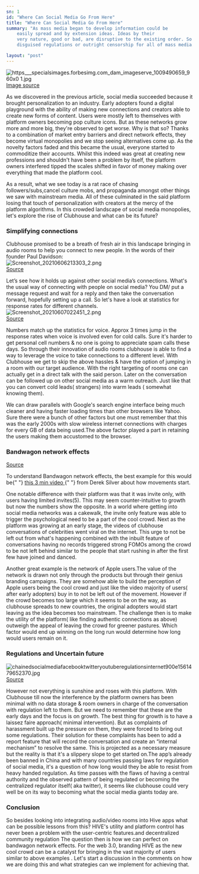 ```yaml
---
sn: 1
id: "Where Can Social Media Go From Here"
title: "Where Can Social Media Go From Here"
summary: "As mass media began to develop information could be
    easily spread and by extension ideas. Ideas by their
    very nature, good or bad, are disruptive to the existing order. So governing entities have chosen to regulate the flow of the same to keep their power intact. This was implemented either through carefully
    disguised regulations or outright censorship for all of mass media."

layout: "post"
---
```


<p>
    <img
        src="https://images.hive.blog/DQmdk6EsnusCwA8nEa7A6SZqaCp4ozVb48N6dcJq9trZkoX/https___specials-images.forbesimg.com_dam_imageserve_1009490659_960x0%20(1).jpg"
        alt="https___specialsimages.forbesimg.com_dam_imageserve_1009490659_960x0 1.jpg"
    />
    <br />
    <a
        href="https://thumbor.forbes.com/thumbor/960x0/https%3A%2F%2Fspecials-images.forbesimg.com%2Fdam%2Fimageserve%2F1009490659%2F960x0.jpg%3Ffit%3Dscale"
        target="_blank"
        rel="nofollow noopener"
        title="This link will take you away from the app"
    >
        Image source
    </a>
</p>
<p>
    As we discovered in the previous article, social media succeeded because it
    brought personalization to an industry. Early adopters found a digital
    playground with the ability of making new connections and creators able to
    create new forms of content. Users were mostly left to themselves with
    platform owners becoming pop culture icons. But as these networks grow more
    and more big, they're observed to get worse. Why is that so? Thanks to a
    combination of market entry barriers and direct network effects, they become
    virtual monopolies and we stop seeing alternatives come up. As the novelty
    factors faded and this became the usual, everyone started to commoditize
    their accounts. Whilst this indeed was great at creating new professions and
    shouldn't have been a problem by itself, the platform owners interfered
    tipped the scales shifted in favor of money making over everything that made
    the platform cool.
</p>

<p>
    As a result, what we see today is a rat race of chasing
    followers/subs,cancel culture mobs, and propaganda amongst other things we
    saw with mainstream media. All of these culminated in the said platform
    losing that touch of personalization with creators at the mercy of the
    platform algorithms. In this crowded landscape of social media monopolies,
    let's explore the rise of Clubhouse and what can be its future?
</p>

<h3>Simplifying connections</h3>

<p>
    Clubhouse promised to be a breath of fresh air in this landscape bringing in
    audio rooms to help you connect to new people. In the words of their founder
    Paul Davidson:
    <br />
    <img
        src="https://images.hive.blog/DQmRZQx5CiDBFsBcc1JGLGzqAzKscGcKSrjsbneLNhAXbqp/Screenshot_20210606-213303_2.png"
        alt="Screenshot_20210606213303_2.png"
    />
    <br />
    <a
        href="https://www.financialexpress.com/industry/technology/exclusive-clubhouse-is-not-about-likes-and-follows-but-authentic-connections-co-founder-and-ceo-paul-davison/2264833/"
        target="_blank"
        rel="nofollow noopener"
        title="This link will take you away from the app"
    >
        Source
    </a>
</p>

<p>
    Let’s see how it holds up against other social media’s connections. What's
    the usual way of connecting with people on social media? You DM/ put a
    message request and wait for a reply and then take the conversation forward,
    hopefully setting up a call. So let's have a look at statistics for response
    rates for different channels.
    <br />
    <img
        src="https://images.hive.blog/DQmS52bh6YPwVTSs8hmuGAwSWxTmjmCCM7AdwsbyYovLs6T/Screenshot_20210607-022451_2.png"
        alt="Screenshot_20210607022451_2.png"
    />
    <br />
    <a
        href="https://www.approvedindex.co.uk/direct-marketing/direct-mail-response-rates"
        target="_blank"
        rel="nofollow noopener"
        title="This link will take you away from the app"
    >
        Source
    </a>
</p>

<p>
    Numbers match up the statistics for voice. Approx 3 times jump in the
    response rates when voice is involved even for cold calls. Sure it's harder
    to get personal cell numbers &amp; no one is going to appreciate spam calls
    these days. So through their innovation of audio rooms clubhouse is able to
    find a way to leverage the voice to take connections to a different level.
    With Clubhouse we get to skip the above hassles &amp; have the option of
    jumping in a room with our target audience. With the right targeting of
    rooms one can actually get in a direct talk with the said person. Later on
    the conversation can be followed up on other social media as a warm
    outreach. Just like that you can convert cold leads( strangers) into warm
    leads ( somewhat knowing them).
</p>

<p>
    We can draw parallels with Google's search engine interface being much
    cleaner and having faster loading times than other browsers like Yahoo. Sure
    there were a bunch of other factors but one must remember that this was the
    early 2000s with slow wireless internet connections with charges for every
    GB of data being used.The above factor played a part in retaining the users
    making them accustomed to the browser.
</p>

<h3>Bandwagon network effects</h3>
<p>
    <a
        href="https://www.nfx.com/post/network-effects-manual/"
        target="_blank"
        rel="nofollow noopener"
        title="This link will take you away from the app"
    >
        Source
    </a>
</p>

<p>
    To understand Bandwagon network effects, the best example for this would be{" "}
    <a
        href="https://youtu.be/fW8amMCVAJQ"
        target="_blank"
        rel="nofollow noopener"
        title="This link will take you away from the app"
    >
        this 3 min video
    </a>{" "}
    from Derek Silver about how movements start.
</p>

<p>
    One notable difference with their platform was that it was invite only, with
    users having limited invites(5). This may seem counter-intuitive to growth
    but now the numbers show the opposite. In a world where getting into social
    media networks was a cakewalk, the invite only feature was able to trigger
    the psychological need to be a part of the cool crowd. Next as the platform
    was growing at an early stage, the videos of clubhouse conversations of
    celebrities went viral on the internet. This urge to not be left out from
    what's happening combined with the inbuilt feature of conversations having
    no records triggered strong FOMOs among the crowd to be not left behind
    similar to the people that start rushing in after the first few have joined
    and danced.
</p>

<p>
    Another great example is the network of Apple users.The value of the network
    is drawn not only through the products but through their genius branding
    campaigns. They are somehow able to build the perception of Apple users
    being the cool crowd and just like the video majority of users( after early
    adopters) buy in to not be left out of the movement. However if the crowd
    becomes too large which it seems to be on the way, as clubhouse spreads to
    new countries, the original adopters would start leaving as the idea becomes
    too mainstream. The challenge then is to make the utility of the platform(
    like finding authentic connections as above) outweigh the appeal of leaving
    the crowd for greener pastures. Which factor would end up winning on the
    long run would determine how long would users remain on it.
</p>

<h3>Regulations and Uncertain future</h3>
<p>
    <img
        src="https://images.hive.blog/DQmfFEWPn3dWU4P8bSPr1ivs6JtBckBN4SYuYYsFT9GCQtv/chained-social-media-facebook-twitter-youtube-regulations-internet-900-e1561479652370.jpg"
        alt="chainedsocialmediafacebooktwitteryoutuberegulationsinternet900e1561479652370.jpg"
    />
    <br />
    <a
        href="https://lawschoolpolicyreview.files.wordpress.com/2019/06/chained-social-media-facebook-twitter-youtube-regulations-internet-900-e1561479652370.jpg"
        target="_blank"
        rel="nofollow noopener"
        title="This link will take you away from the app"
    >
        Source
    </a>
</p>

<p>
    However not everything is sunshine and roses with this platform. With
    Clubhouse till now the interference by the platform owners has been minimal
    with no data storage &amp; room owners in charge of the conversation with
    regulation left to them. But we need to remember that these are the early
    days and the focus is on growth. The best thing for growth is to have a
    laissez faire approach( minimal intervention). But as complaints of
    harassment built up the pressure on them, they were forced to bring out some
    regulations. Their solution for these complaints has been to add a report
    feature that will record the conversation and create an “internal mechanism”
    to resolve the same. This is projected as a necessary measure but the
    reality is that it's a slippery slope to get started on.The app’s already
    been banned in China and with many countries passing laws for regulation of
    social media, it's a question of how long would they be able to resist from
    heavy handed regulation. As time passes with the flaws of having a central
    authority and the observed pattern of being regulated or becoming the
    centralized regulator itself( aka twitter), it seems like clubhouse could
    very well be on its way to becoming what the social media giants today are.
</p>

<h3>Conclusion</h3>
<p>
    So besides looking into integrating audio/video rooms into Hive apps what
    can be possible lessons from this? HIVE's utility and platform control has
    never been a problem with the user-centric features.and decentralized
    community regulation The question then is how we can perfect on bandwagon
    network effects. For the web 3.0, branding HIVE as the new cool crowd can be
    a catalyst for bringing in the vast majority of users similar to above
    examples . Let's start a discussion in the comments on how we are doing this
    and what strategies can we implement for achieving that.
</p>
